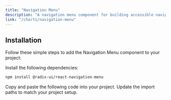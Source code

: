 ```yaml
---
title: "Navigation Menu"
description: "A navigation menu component for building accessible navigation interfaces."
link: "/charts/navigation-menu"
---
```


<ComponentPreview name="navigation-menu-demo" />

## Installation

Follow these simple steps to add the Navigation Menu component to your project:

<Steps>

<Step>
Install the following dependencies:
</Step>

```bash 
npm install @radix-ui/react-navigation-menu 
```

<Step>
    Copy and paste the following code into your project.
</Step>

<CollapsibleSource name="navigation-menu" path="components/ui/navigation-menu.tsx" />

<Step>
     Update the import paths to match your project setup.
</Step>

</Steps>